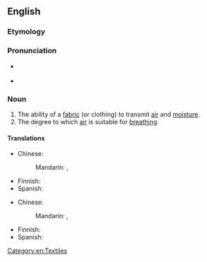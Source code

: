 ==English==

===Etymology===
{{suffix|en|breathable|ity}}

===Pronunciation===
* {{a|US}} {{IPA|en|/ˌbɹiː.ðəˈbɪl.ə.ti/}}
* {{audio|en|En-us-breathability.ogg|Audio (US)}}

===Noun===
{{en-noun|~}}

# The ability of a [[fabric]] (or clothing) to transmit [[air]] and [[moisture]].
# The degree to which [[air]] is suitable for [[breathing]].

====Translations====
{{trans-top|ability of fabric to transmit air and moisture}}
* Chinese:
*: Mandarin: {{t|cmn|透氣性}}, {{t|cmn|透气性|tr=tòuqìxìng}}
{{trans-mid}}
* Finnish: {{t|fi|hengittävyys}}
* Spanish: {{t|es|respirabilidad|f}}
{{trans-bottom}}

{{trans-top|quality of air suitable for breathing}}
* Chinese:
*: Mandarin: {{t|cmn|[[空氣]][[質量]]}}, {{t|cmn|[[空气]][[质量]]|tr=kōngqì zhìliàng}}
{{trans-mid}}
* Finnish: {{t|fi|hengityskelpoisuus}}
* Spanish: {{t|es|respirabilidad|f}}
{{trans-bottom}}

[[Category:en:Textiles]]